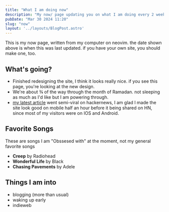 ```yaml
---
title: "What I am doing now"
description: "My now/ page updating you on what I am doing every 2 weeks"
pubDate: "Mar 30 2024 11:20"
slug: "now"
layout: '../layouts/BlogPost.astro'
---
```


This is my now page, written from my computer on neovim. the date shown above is when this was last updated. if you have your own site, you should make one, too.

## What's going?
- Finished redesigning the site, I think it looks really nice. if you see this page, you're looking at the new design.
- We're about ¾ of the way through the month of Ramadan. not sleeping as much as I'd like but I am powering through.
- [my latest article](/linux-text-manipulation) went semi-viral on hackernews, I am glad I made the site look good on mobile half an hour before it being shared on HN, since most of my visitors were on IOS and Android.

## Favorite Songs
These are songs I am "Obssesed with" at the moment, not my general favorite songs
- **Creep** by Radiohead
- **Wonderful Life** by Black
- **Chasing Pavements** by Adele

## Things I am into
- blogging (more than usual)
- waking up early
- indieweb
